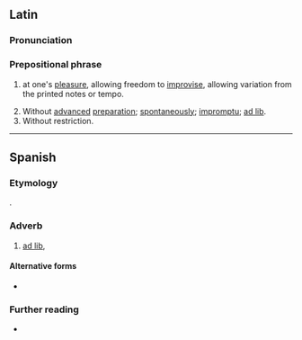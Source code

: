 {{also|ad líbitum}}
==Latin==
{{wikipedia}}

===Pronunciation===
{{la-IPA}}

===Prepositional phrase===
{{head|la|prepositional phrase}}

# {{lb|la|music}} at one's [[pleasure]], allowing freedom to [[improvise]], allowing variation from the printed notes or tempo.
# Without [[advance]]d [[preparation]]; [[spontaneously]]; [[impromptu]]; [[ad lib]].
# Without restriction.

----

==Spanish==

===Etymology===
{{bor|es|la|ad libitum|withtext=1}}.

===Adverb===
{{es-adv}}

# [[ad lib]], {{l|en|ad libitum}}

====Alternative forms====
* {{l|es|ad líbitum}}

===Further reading===
* {{R:DRAE 2001}}